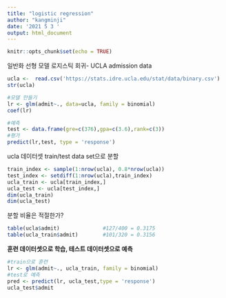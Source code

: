 ---
title: "logistic regression"
author: "kangminji"
date: '2021 5 3 '
output: html_document
---

```{r setup, include=FALSE}
knitr::opts_chunk$set(echo = TRUE)
```

일반화 선형 모델
로지스틱 회귀- UCLA admission data
```{r}
ucla <-  read.csv('https://stats.idre.ucla.edu/stat/data/binary.csv')
str(ucla)
```

```{r}
#모델 만들기
lr <- glm(admit~., data=ucla, family = binomial)
coef(lr)
```

```{r}
#예측
test <- data.frame(gre=c(376),gpa=c(3.6),rank=c(3))
#평가
predict(lr,test, type = 'response')

```

ucla 데이터셋 train/test data set으로 분할
```{r}
train_index <- sample(1:nrow(ucla), 0.8*nrow(ucla))
test_index <- setdiff(1:nrow(ucla),train_index)
ucla_train <- ucla[train_index,]
ucla_test <- ucla[test_index,]
dim(ucla_train)
dim(ucla_test)
```

분할 비율은 적절한가?
```{r}
table(ucla$admit)              #127/400 = 0.3175
table(ucla_train$admit)        #101/320 = 0.3156
```

**훈련 데이터셋으로 학습, 테스트 데이터셋으로 예측**
```{r}
#train으로 훈련
lr <- glm(admit~., ucla_train, family = binomial)
#test로 예측
pred <- predict(lr, ucla_test,type = 'response')
ucla_test$admit
```
















